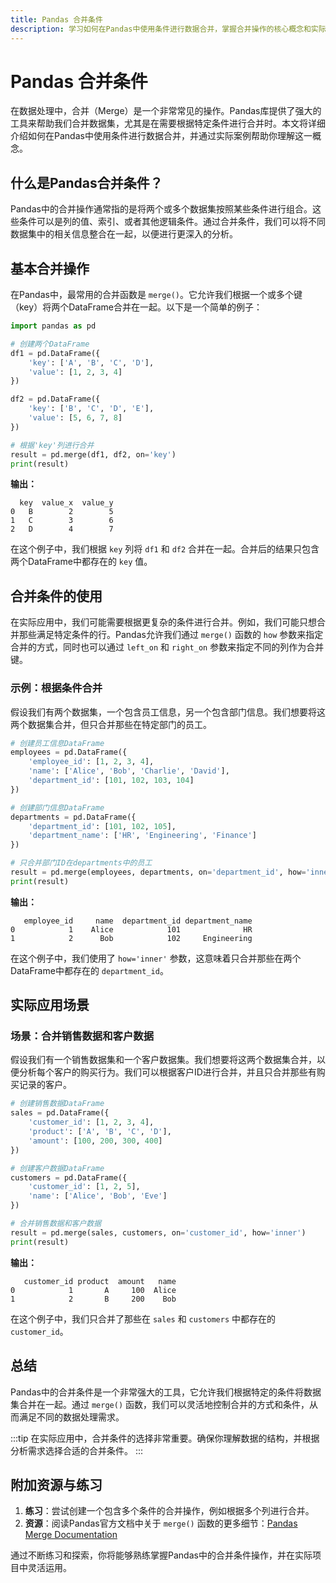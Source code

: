 ```yaml
---
title: Pandas 合并条件
description: 学习如何在Pandas中使用条件进行数据合并，掌握合并操作的核心概念和实际应用场景。
---
```


# Pandas 合并条件

在数据处理中，合并（Merge）是一个非常常见的操作。Pandas库提供了强大的工具来帮助我们合并数据集，尤其是在需要根据特定条件进行合并时。本文将详细介绍如何在Pandas中使用条件进行数据合并，并通过实际案例帮助你理解这一概念。

## 什么是Pandas合并条件？

Pandas中的合并操作通常指的是将两个或多个数据集按照某些条件进行组合。这些条件可以是列的值、索引、或者其他逻辑条件。通过合并条件，我们可以将不同数据集中的相关信息整合在一起，以便进行更深入的分析。

## 基本合并操作

在Pandas中，最常用的合并函数是 `merge()`。它允许我们根据一个或多个键（key）将两个DataFrame合并在一起。以下是一个简单的例子：

```python
import pandas as pd

# 创建两个DataFrame
df1 = pd.DataFrame({
    'key': ['A', 'B', 'C', 'D'],
    'value': [1, 2, 3, 4]
})

df2 = pd.DataFrame({
    'key': ['B', 'C', 'D', 'E'],
    'value': [5, 6, 7, 8]
})

# 根据'key'列进行合并
result = pd.merge(df1, df2, on='key')
print(result)
```

**输出：**

```
  key  value_x  value_y
0   B        2        5
1   C        3        6
2   D        4        7
```

在这个例子中，我们根据 `key` 列将 `df1` 和 `df2` 合并在一起。合并后的结果只包含两个DataFrame中都存在的 `key` 值。

## 合并条件的使用

在实际应用中，我们可能需要根据更复杂的条件进行合并。例如，我们可能只想合并那些满足特定条件的行。Pandas允许我们通过 `merge()` 函数的 `how` 参数来指定合并的方式，同时也可以通过 `left_on` 和 `right_on` 参数来指定不同的列作为合并键。

### 示例：根据条件合并

假设我们有两个数据集，一个包含员工信息，另一个包含部门信息。我们想要将这两个数据集合并，但只合并那些在特定部门的员工。

```python
# 创建员工信息DataFrame
employees = pd.DataFrame({
    'employee_id': [1, 2, 3, 4],
    'name': ['Alice', 'Bob', 'Charlie', 'David'],
    'department_id': [101, 102, 103, 104]
})

# 创建部门信息DataFrame
departments = pd.DataFrame({
    'department_id': [101, 102, 105],
    'department_name': ['HR', 'Engineering', 'Finance']
})

# 只合并部门ID在departments中的员工
result = pd.merge(employees, departments, on='department_id', how='inner')
print(result)
```

**输出：**

```
   employee_id     name  department_id department_name
0            1    Alice            101              HR
1            2      Bob            102     Engineering
```

在这个例子中，我们使用了 `how='inner'` 参数，这意味着只合并那些在两个DataFrame中都存在的 `department_id`。

## 实际应用场景

### 场景：合并销售数据和客户数据

假设我们有一个销售数据集和一个客户数据集。我们想要将这两个数据集合并，以便分析每个客户的购买行为。我们可以根据客户ID进行合并，并且只合并那些有购买记录的客户。

```python
# 创建销售数据DataFrame
sales = pd.DataFrame({
    'customer_id': [1, 2, 3, 4],
    'product': ['A', 'B', 'C', 'D'],
    'amount': [100, 200, 300, 400]
})

# 创建客户数据DataFrame
customers = pd.DataFrame({
    'customer_id': [1, 2, 5],
    'name': ['Alice', 'Bob', 'Eve']
})

# 合并销售数据和客户数据
result = pd.merge(sales, customers, on='customer_id', how='inner')
print(result)
```

**输出：**

```
   customer_id product  amount   name
0            1       A     100  Alice
1            2       B     200    Bob
```

在这个例子中，我们只合并了那些在 `sales` 和 `customers` 中都存在的 `customer_id`。

## 总结

Pandas中的合并条件是一个非常强大的工具，它允许我们根据特定的条件将数据集合并在一起。通过 `merge()` 函数，我们可以灵活地控制合并的方式和条件，从而满足不同的数据处理需求。

:::tip
在实际应用中，合并条件的选择非常重要。确保你理解数据的结构，并根据分析需求选择合适的合并条件。
:::

## 附加资源与练习

1. **练习**：尝试创建一个包含多个条件的合并操作，例如根据多个列进行合并。
2. **资源**：阅读Pandas官方文档中关于 `merge()` 函数的更多细节：[Pandas Merge Documentation](https://pandas.pydata.org/pandas-docs/stable/reference/api/pandas.merge.html)

通过不断练习和探索，你将能够熟练掌握Pandas中的合并条件操作，并在实际项目中灵活运用。